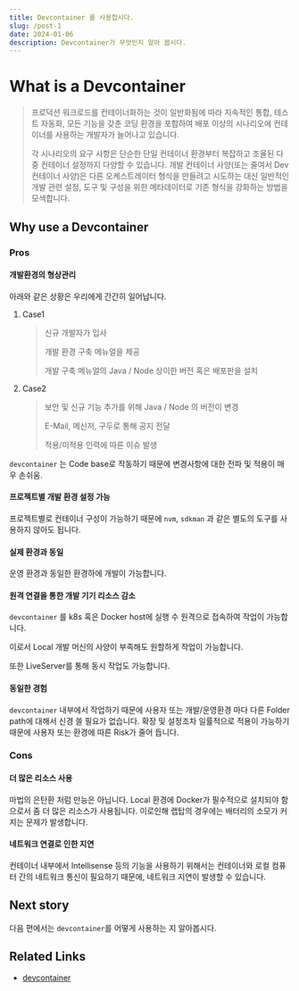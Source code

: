 ```yaml
---
title: Devcontainer 를 사용합시다.
slug: /post-1
date: 2024-01-06
description: Devcontainer가 무엇인지 알아 봅시다.
---
```


# What is a Devcontainer

> 프로덕션 워크로드를 컨테이너화하는 것이 일반화됨에 따라 지속적인 통합, 테스트 자동화, 모든 기능을 갖춘 코딩 환경을 포함하여 배포 이상의 시나리오에 컨테이너를 사용하는 개발자가 늘어나고 있습니다.
>
> 각 시나리오의 요구 사항은 단순한 단일 컨테이너 환경부터 복잡하고 조율된 다중 컨테이너 설정까지 다양할 수 있습니다. 개발 컨테이너 사양(또는 줄여서 Dev 컨테이너 사양)은 다른 오케스트레이터 형식을 만들려고 시도하는 대신 일반적인 개발 관련 설정, 도구 및 구성을 위한 메타데이터로 기존 형식을 강화하는 방법을 모색합니다.

## Why use a Devcontainer

### Pros

#### 개발환경의 형상관리

아래와 같은 상황은 우리에게 간간히 일어납니다.

1. Case1

   > 신규 개발자가 입사
   >
   > 개발 환경 구축 메뉴얼을 제공
   >
   > 개발 구축 메뉴얼의 Java / Node 상이한 버전 혹은 배포판을 설치

2. Case2

   > 보안 및 신규 기능 추가를 위해 Java / Node 의 버전이 변경
   >
   > E-Mail, 메신저, 구두로 통해 공지 전달
   >
   > 적용/미적용 인력에 따른 이슈 발생

`devcontainer` 는 Code base로 작동하기 때문에 변경사항에 대한 전파 및 적용이 매우 손쉬움.

#### 프로젝트별 개발 환경 설정 가능

프로젝트별로 컨테이너 구성이 가능하기 때문에 `nvm`, `sdkman` 과 같은 별도의 도구를 사용하지 않아도 됩니다.

#### 실제 환경과 동일

운영 환경과 동일한 환경하에 개발이 가능합니다.

#### 원격 연결을 통한 개발 기기 리소스 감소

`devcontainer` 를 k8s 혹은 Docker host에 실행 수 원격으로 접속하여 작업이 가능합니다.

이로서 Local 개발 머신의 사양이 부족해도 원할하게 작업이 가능합니다.

또한 LiveServer를 통해 동시 작업도 가능합니다.

#### 동일한 경험

`devcontainer` 내부에서 작업하기 때문에 사용자 또는 개발/운영환경 마다 다른 Folder path에 대해서 신경 쓸 필요가 없습니다.
확장 및 설정조차 일률적으로 적용이 가능하기 때문에 사용자 또는 환경에 따른 Risk가 줄어 듭니다.

### Cons

#### 더 많은 리소스 사용

마법의 은탄환 처럼 만능은 아닙니다. Local 환경에 Docker가 필수적으로 설치되야 함으로서 좀 더 많은 리소스가 사용됩니다. 이로인해 랩탑의 경우에는 배터리의 소모가 커지는 문제가 발생합니다.

#### 네트워크 연결로 인한 지연

컨테이너 내부에서 Intellisense 등의 기능을 사용하기 위해서는 컨테이너와 로컬 컴퓨터 간의 네트워크 통신이 필요하기 때문에, 네트워크 지연이 발생할 수 있습니다.

## Next story

다음 편에서는 `devcontainer`를 어떻게 사용하는 지 알아봅시다.

## Related Links

- [devcontainer](https://containers.dev/)
